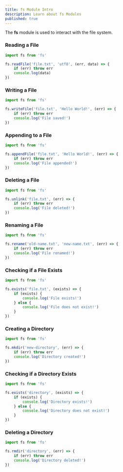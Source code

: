 ```yaml
---
title: fs Module Intro
description: Learn about fs Modules
published: true
---
```


The **fs** module is used to interact with the file system.

### Reading a File

```javascript
import fs from 'fs'

fs.readFile('file.txt', 'utf8', (err, data) => {
    if (err) throw err
    console.log(data)
})
```

### Writing a File

```javascript
import fs from 'fs'

fs.writeFile('file.txt', 'Hello World!', (err) => {
    if (err) throw err
    console.log('File saved!')
})
```

### Appending to a File

```javascript
import fs from 'fs'

fs.appendFile('file.txt', 'Hello World!', (err) => {
    if (err) throw err
    console.log('File appended!')
})
```

### Deleting a File

```javascript
import fs from 'fs'

fs.unlink('file.txt', (err) => {
    if (err) throw err
    console.log('File deleted!')
})
```

### Renaming a File

```javascript
import fs from 'fs'

fs.rename('old-name.txt', 'new-name.txt', (err) => {
    if (err) throw err
    console.log('File renamed!')
})
```

### Checking if a File Exists

```javascript
import fs from 'fs'

fs.exists('file.txt', (exists) => {
    if (exists) {
        console.log('File exists!')
    } else {
        console.log('File does not exist!')
    }
})
```

### Creating a Directory

```javascript
import fs from 'fs'

fs.mkdir('new-directory', (err) => {
    if (err) throw err
    console.log('Directory created!')
})
```

### Checking if a Directory Exists

```javascript
import fs from 'fs'

fs.exists('directory', (exists) => {
    if (exists) {
        console.log('Directory exists!')
    } else {
        console.log('Directory does not exist!')
    }
})
```

### Deleting a Directory

```javascript
import fs from 'fs'

fs.rmdir('directory', (err) => {
    if (err) throw err
    console.log('Directory deleted!')
})
```